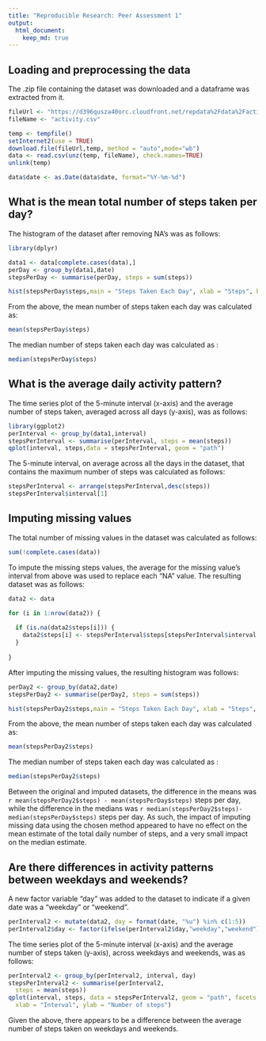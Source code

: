 ```yaml
---
title: "Reproducible Research: Peer Assessment 1"
output: 
  html_document:
    keep_md: true
---
```


## Loading and preprocessing the data
The .zip file containing the dataset was downloaded and a dataframe was extracted from it.
```r
fileUrl <- "https://d396qusza40orc.cloudfront.net/repdata%2Fdata%2Factivity.zip"
fileName <- "activity.csv"

temp <- tempfile()
setInternet2(use = TRUE)
download.file(fileUrl,temp, method = "auto",mode="wb")
data <- read.csv(unz(temp, fileName), check.names=TRUE)
unlink(temp)

data$date <- as.Date(data$date, format="%Y-%m-%d")
```

## What is the mean total number of steps taken per day?
The histogram of the dataset after removing NA's was as follows:
```r
library(dplyr)
```
```r
data1 <- data[complete.cases(data),]
perDay <- group_by(data1,date)
stepsPerDay <- summarise(perDay, steps = sum(steps))

hist(stepsPerDay$steps,main = "Steps Taken Each Day", xlab = "Steps", breaks = 10)
```

From the above, the mean number of steps taken each day was calculated as:
```r
mean(stepsPerDay$steps)
```

The median number of steps taken each day was calculated as :
```r
median(stepsPerDay$steps)
```

## What is the average daily activity pattern?
The time series plot of the 5-minute interval (x-axis) and the average number of steps taken, averaged across all days (y-axis), was as follows:
```r
library(ggplot2)
perInterval <- group_by(data1,interval)
stepsPerInterval <- summarise(perInterval, steps = mean(steps))
qplot(interval, steps,data = stepsPerInterval, geom = "path")
```

The 5-minute interval, on average across all the days in the dataset, that contains the maximum number of steps was calculated as follows:
```r
stepsPerInterval <- arrange(stepsPerInterval,desc(steps))
stepsPerInterval$interval[1]
```

## Imputing missing values
The total number of missing values in the dataset was calculated as follows:
```r
sum(!complete.cases(data))
```

To impute the missing steps values, the average for the missing value's interval from above was used to replace each "NA" value. The resulting dataset was as follows:
```r
data2 <- data

for (i in 1:nrow(data2)) {
  
  if (is.na(data2$steps[i])) {
    data2$steps[i] <- stepsPerInterval$steps[stepsPerInterval$interval == data2$interval[i]]
  }
  
}
```

After imputing the missing values, the resulting histogram was follows: 
```r
perDay2 <- group_by(data2,date)
stepsPerDay2 <- summarise(perDay2, steps = sum(steps))

hist(stepsPerDay2$steps,main = "Steps Taken Each Day", xlab = "Steps", breaks = 10)
```

From the above, the mean number of steps taken each day was calculated as:
```r
mean(stepsPerDay2$steps)
```

The median number of steps taken each day was calculated as :
```r
median(stepsPerDay2$steps)
```

Between the original and imputed datasets, the difference in the means was `r mean(stepsPerDay2$steps) - mean(stepsPerDay$steps)` steps per day, while the difference in the medians was `r median(stepsPerDay2$steps)-median(stepsPerDay$steps)` steps per day. As such, the impact of imputing missing data using the chosen method appeared to have no effect on the mean estimate of the total daily number of steps, and a very small impact on the median estimate.

## Are there differences in activity patterns between weekdays and weekends?
A new factor variable "day" was added to the dataset to indicate if a given date was a "weekday" or "weekend".
```r
perInterval2 <- mutate(data2, day = format(date, "%u") %in% c(1:5))
perInterval2$day <- factor(ifelse(perInterval2$day,"weekday","weekend"))
```

The time series plot of the 5-minute interval (x-axis) and the average number of steps taken  (y-axis), across weekdays and weekends, was as follows:
```r
perInterval2 <- group_by(perInterval2, interval, day)
stepsPerInterval2 <- summarise(perInterval2,
  steps = mean(steps))
qplot(interval, steps, data = stepsPerInterval2, geom = "path", facets = day ~ .,
  xlab = "Interval", ylab = "Number of steps")
```

Given the above, there appears to be a difference between the average number of steps taken on weekdays and weekends.